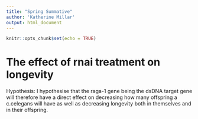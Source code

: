 ```yaml
---
title: "Spring Summative"
author: 'Katherine Millar' 
output: html_document
---
```


```r
knitr::opts_chunk$set(echo = TRUE)
```

# The effect of rnai treatment on longevity 

Hypothesis: 
I hypothesise that the raga-1 gene being the dsDNA target gene will therefore have a direct effect on decreasing how many offspring a c.celegans will have as well as decreasing longevity both in themselves and in their offspring. 
```r

```



```r

```

